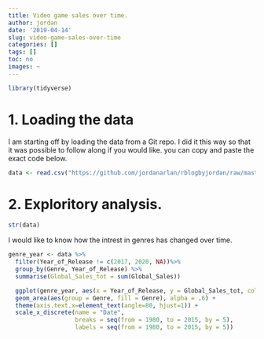 ```yaml
---
title: Video game sales over time.
author: jordan
date: '2019-04-14'
slug: video-game-sales-over-time
categories: []
tags: []
toc: no
images: ~
---
```

```r
library(tidyverse)

```
# 1. Loading the data
I am starting off by loading the data from a Git repo. I did it this way so that it was possible to follow along if you would like. you can copy and paste the exact code below.

```r
data <- read.csv("https://github.com/jordanarlan/rblogbyjordan/raw/master/Video_Games_Sales_as_at_22_Dec_2016.csv")
```

# 2. Exploritory analysis. 

```r
str(data)
```

I would like to know how the intrest in genres has changed over time.

```r
genre_year <- data %>% 
  filter(Year_of_Release != c(2017, 2020, NA))%>%
  group_by(Genre, Year_of_Release) %>%
  summarise(Global_Sales_tot = sum(Global_Sales)) 

  ggplot(genre_year, aes(x = Year_of_Release, y = Global_Sales_tot, color = Genre)) + 
  geom_area(aes(group = Genre, fill = Genre), alpha = .6) +
  theme(axis.text.x=element_text(angle=80, hjust=1)) + 
  scale_x_discrete(name = "Date", 
                   breaks = seq(from = 1980, to = 2015, by = 5), 
                   labels = seq(from = 1980, to = 2015, by = 5)) 
```
